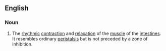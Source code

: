 ==English==

===Noun===
{{en-noun|-}} 

# {{context|biology|lang=en}} The [[rhythmic]] [[contraction]] and [[relaxation]] of the [[muscle]] of the [[intestine]]s. It resembles ordinary [[peristalsis]] but is not preceded by a zone of inhibition.
